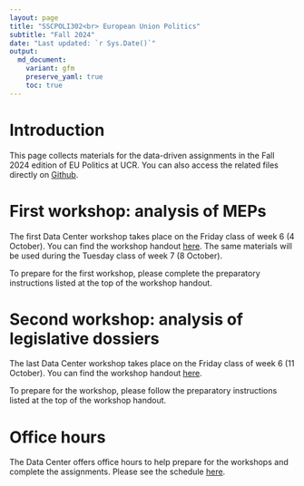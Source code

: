 ```yaml
---
layout: page
title: "SSCPOLI302<br> European Union Politics"
subtitle: "Fall 2024"
date: "Last updated: `r Sys.Date()`"
output:
  md_document:
    variant: gfm
    preserve_yaml: true
    toc: true
---
```


# Introduction

This page collects materials for the data-driven assignments in the Fall 2024 edition of EU Politics at UCR.
You can also access the related files directly on [Github](https://github.com/ucrdatacenter/projects).

# First workshop: analysis of MEPs

The first Data Center workshop takes place on the Friday class of week 6 (4 October).
You can find the workshop handout [here](workshop1).
The same materials will be used during the Tuesday class of week 7 (8 October).

To prepare for the first workshop, please complete the preparatory instructions listed at the top of the workshop handout.

# Second workshop: analysis of legislative dossiers

The last Data Center workshop takes place on the Friday class of week 6 (11 October).
You can find the workshop handout [here](workshop2).

To prepare for the workshop, please follow the preparatory instructions listed at the top of the workshop handout. 

# Office hours

The Data Center offers office hours to help prepare for the workshops and complete the assignments.
Please see the schedule [here](../../contact).